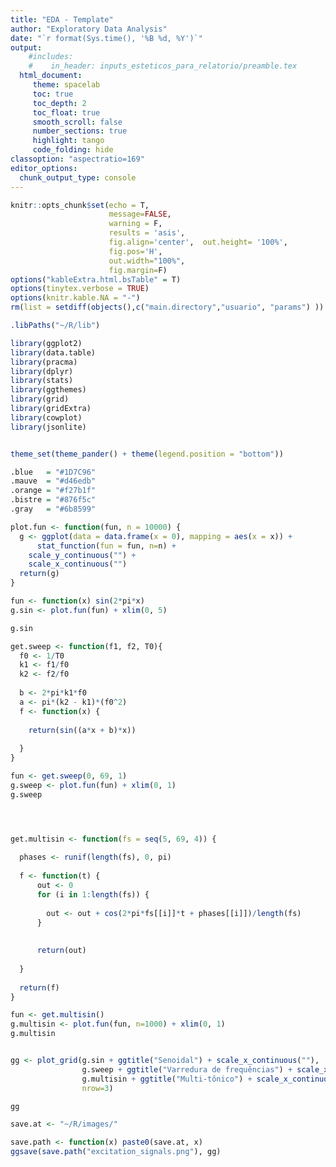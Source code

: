 ```yaml
---
title: "EDA - Template"
author: "Exploratory Data Analysis"
date: "`r format(Sys.time(), '%B %d, %Y')`"
output:
    #includes:
    #    in_header: inputs_esteticos_para_relatorio/preamble.tex
  html_document:
     theme: spacelab
     toc: true
     toc_depth: 2
     toc_float: true
     smooth_scroll: false
     number_sections: true
     highlight: tango
     code_folding: hide
classoption: "aspectratio=169"
editor_options:
  chunk_output_type: console
---
```





```r
knitr::opts_chunk$set(echo = T,
                      message=FALSE,
                      warning = F,
                      results = 'asis',
                      fig.align='center',  out.height= '100%', 
                      fig.pos='H',
                      out.width="100%",
                      fig.margin=F)
options("kableExtra.html.bsTable" = T)
options(tinytex.verbose = TRUE)
options(knitr.kable.NA = "-")
rm(list = setdiff(objects(),c("main.directory","usuario", "params") ))

.libPaths("~/R/lib")

```

```r

library(ggplot2)
library(data.table)
library(pracma)
library(dplyr)
library(stats)
library(ggthemes)
library(grid)
library(gridExtra)
library(cowplot)
library(jsonlite)


theme_set(theme_pander() + theme(legend.position = "bottom"))
```



```r
.blue   = "#1D7C96"
.mauve  = "#d46edb"
.orange = "#f27b1f"
.bistre = "#876f5c"
.gray   = "#6b8599"

```

```r


plot.fun <- function(fun, n = 10000) {
  g <- ggplot(data = data.frame(x = 0), mapping = aes(x = x)) +
      stat_function(fun = fun, n=n) +
    scale_y_continuous("") + 
    scale_x_continuous("")
  return(g)
}

fun <- function(x) sin(2*pi*x)
g.sin <- plot.fun(fun) + xlim(0, 5)

g.sin

get.sweep <- function(f1, f2, T0){
  f0 <- 1/T0
  k1 <- f1/f0
  k2 <- f2/f0
  
  b <- 2*pi*k1*f0
  a <- pi*(k2 - k1)*(f0^2)
  f <- function(x) {
    
    return(sin((a*x + b)*x))
    
  }
}

fun <- get.sweep(0, 69, 1)
g.sweep <- plot.fun(fun) + xlim(0, 1)
g.sweep




get.multisin <- function(fs = seq(5, 69, 4)) {
  
  phases <- runif(length(fs), 0, pi)
  
  f <- function(t) {
      out <- 0
      for (i in 1:length(fs)) {
        
        out <- out + cos(2*pi*fs[[i]]*t + phases[[i]])/length(fs)
      }
      
      
      return(out)
      
  }
  
  return(f)
} 

fun <- get.multisin()
g.multisin <- plot.fun(fun, n=1000) + xlim(0, 1)
g.multisin


gg <- plot_grid(g.sin + ggtitle("Senoidal") + scale_x_continuous(""),
                g.sweep + ggtitle("Varredura de frequências") + scale_x_continuous(""),
                g.multisin + ggtitle("Multi-tônico") + scale_x_continuous(""),
                nrow=3)

gg
```
```r

save.at <- "~/R/images/"

save.path <- function(x) paste0(save.at, x)
ggsave(save.path("excitation_signals.png"), gg)

```

